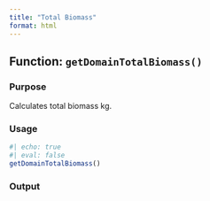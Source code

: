 ```yaml
---
title: "Total Biomass"
format: html
---
```


## Function: `getDomainTotalBiomass()`

### Purpose

Calculates total biomass kg.

### Usage

```r
#| echo: true
#| eval: false
getDomainTotalBiomass()
```

### Output
